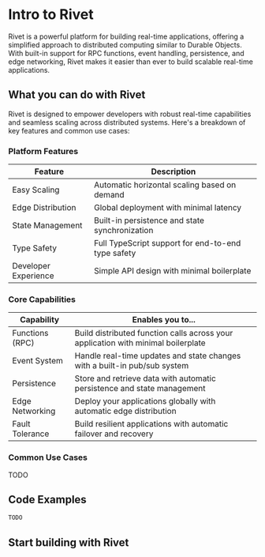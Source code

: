 # Intro to Rivet

Rivet is a powerful platform for building real-time applications, offering a simplified approach to distributed computing similar to Durable Objects. With built-in support for RPC functions, event handling, persistence, and edge networking, Rivet makes it easier than ever to build scalable real-time applications.

## What you can do with Rivet

Rivet is designed to empower developers with robust real-time capabilities and seamless scaling across distributed systems. Here's a breakdown of key features and common use cases:

### Platform Features

Feature | Description
--------|-------------
Easy Scaling | Automatic horizontal scaling based on demand
Edge Distribution | Global deployment with minimal latency
State Management | Built-in persistence and state synchronization
Type Safety | Full TypeScript support for end-to-end type safety
Developer Experience | Simple API design with minimal boilerplate

### Core Capabilities

| Capability | Enables you to... |
|------------|------------------|
| Functions (RPC) | Build distributed function calls across your application with minimal boilerplate |
| Event System | Handle real-time updates and state changes with a built-in pub/sub system |
| Persistence | Store and retrieve data with automatic persistence and state management |
| Edge Networking | Deploy your applications globally with automatic edge distribution |
| Fault Tolerance | Build resilient applications with automatic failover and recovery |

### Common Use Cases

TODO

## Code Examples

```typescript
TODO
```

## Start building with Rivet

<CardGroup>
    <Card title="Initial Setup" href="/docs/setup" />
    <Card title="What are Actors?" href="/docs/actors" />
    <Card title="Use Cases" href="/use-cases" />
    <Card title="Examples" href="/examples" />
</CardGroup>
